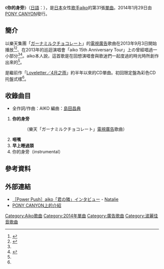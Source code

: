 {{Infobox Single
| Name       = 你的身旁<br />{{lang|ja|君の隣}}
| Artist     = [[aiko|aiko]]
| Album      = 
| A-side     = 
| B-side     = 咂嘴（{{lang-ja|舌打ち}}）<br />早上睡過頭（{{lang-ja|朝寝ぼう}}）
| Released   = 2014年1月29日
| Format     = [[單曲|單曲]] 
| Recorded   = 2013年
| Genre      = [[J-POP|J-POP]]
| Length     = 
| Label      = [[PONY_CANYON|PONY CANYON]]
| Writer     = [[aiko|aiko]]
| Producer   = 
| Certification  = 
| Chart position =  * 週間最高第5位（[[Oricon公信榜|Oricon]]）
| Last single = [[Loveletter/4月之雨|Loveletter／4月之雨]]<br />（2013年）
| This single = '''你的身旁'''<br />（2014年）
| Next single = [[我的對面|我的對面]]<br />（2014年）
| Misc = 
}}
《'''你的身旁'''》（[[日語|日語]]：{{lang|ja|'''君の隣'''}}），是[[日本|日本]]女性[[歌手|歌手]][[aiko|aiko]]的第31張[[單曲|單曲]]。2014年1月29日由[[PONY_CANYON|PONY CANYON]]發行。

==簡介==
以樂天集團「[[ガーナチョコレート|ガーナミルクチョコレート]]」的[[電視廣告|電視廣告]]歌曲在2013年9月3日開始播放<ref>{{cite news|url=http://natalie.mu/music/news/98172|title=aiko、長澤まさみ＆武井咲出演「ガーナ」CMに新曲提供|date=2013-08-28|accessdate=2014-01-29|publisher=[[ナタリー_(ニュースサイト)|ナタリー]]|archive-date=2016-03-04|archive-url=https://web.archive.org/web/20160304083328/http://natalie.mu/music/news/98172|dead-url=no}}</ref><ref name="natalie201312">{{cite news|url=http://natalie.mu/music/news/106410|title=aiko「ガーナミルクチョコレート」CM曲が待望のCD化|date=2013-12-24|accessdate=2014-01-29|publisher=ナタリー|archive-date=2017-11-07|archive-url=https://web.archive.org/web/20171107011311/http://natalie.mu/music/news/106410|dead-url=no}}</ref>、在2013年的巡迴演唱會「aiko 15th Anniversary Tour」上の曾經唱過一小部分<ref name="natalie201312" /><ref name="natalie201311">{{cite news|url=http://natalie.mu/music/news/102730|title=aiko、内容異なる15周年同時多発ツアー3本を完遂|date=2013-11-01|accessdate=2014-01-29|publisher=ナタリー|archive-date=2016-03-04|archive-url=https://web.archive.org/web/20160304082235/http://natalie.mu/music/news/102730|dead-url=no}}</ref>。aiko本人說，這首歌是在回想演唱會與歌迷們一起度過的時光時所創作出來的<ref name="natalie201311" />。

是繼前作「[[Loveletter/4月之雨|Loveletter／4月之雨]]」約半年以來的CD單曲。初回限定盤為彩色CD托盤式樣<ref name="natalie201312" />。

== 收錄曲目 ==
* 全作詞/作曲：AIKO 編曲：[[島田昌典|島田昌典]]
# '''你的身旁'''
#: （樂天「ガーナミルクチョコレート」[[電視廣告|電視廣告]]歌曲）
# '''咂嘴'''
# '''早上睡過頭'''
# 你的身旁（instrumental）

== 參考資料 ==
{{reflist}}

== 外部連結 ==
* [http://natalie.mu/music/pp/aiko05 ［Power Push］aiko「君の隣」インタビュー] {{Wayback|url=http://natalie.mu/music/pp/aiko05 |date=20201206014216 }} - [[Natalie_(網站)|Natalie]] {{ja icon}}
* [https://web.archive.org/web/20140203025838/http://hp.ponycanyon.co.jp/pchp/cgi-bin/PCHPM.pl?TRGID=PCHP_SKH_1010&CMD=DSP&DSP_SKHBNG=201300002631&DSP_SKHKETSEQ=001 PONY CANYON上的介紹] {{ja icon}}

{{aiko}}

{{DEFAULTSORT:Kimi no Tonari}}
[[Category:Aiko歌曲|Category:Aiko歌曲]]
[[Category:2014年單曲|Category:2014年單曲]]
[[Category:廣告歌曲|Category:廣告歌曲]]
[[Category:波麗佳音歌曲|Category:波麗佳音歌曲]]